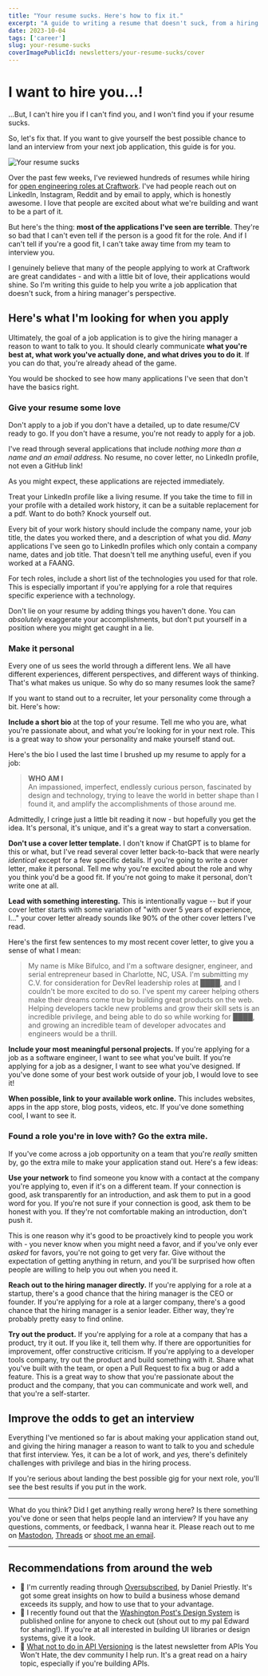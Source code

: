 ```yaml
---
title: "Your resume sucks. Here's how to fix it."
excerpt: "A guide to writing a resume that doesn't suck, from a hiring manager's perspective."
date: 2023-10-04
tags: ['career']
slug: your-resume-sucks
coverImagePublicId: newsletters/your-resume-sucks/cover
---
```


# I want to hire you...!

...But, I can't hire you if I can't find you, and I won't find you if your resume sucks.

So, let's fix that. If you want to give yourself the best possible chance to land an interview from your next job application, this guide is for you.

<Image
  publicId="newsletters/your-resume-sucks/cover"
  caption="...but I want to hire you!"
  alt="Your resume sucks"
/>

Over the past few weeks, I've reviewed hundreds of resumes while hiring for [open engineering roles at Craftwork](https://www.ycombinator.com/companies/craftwork/jobs/). I've had people reach out on LinkedIn, Instagram, Reddit and by email to apply, which is honestly awesome. I love that people are excited about what we're building and want to be a part of it.

But here's the thing: **most of the applications I've seen are terrible**. They're so bad that I can't even tell if the person is a good fit for the role. And if I can't tell if you're a good fit, I can't take away time from my team to interview you.

I genuinely believe that many of the people applying to work at Craftwork are great candidates - and with a little bit of love, their applications would shine. So I'm writing this guide to help you write a job application that doesn't suck, from a hiring manager's perspective.

## Here's what I'm looking for when you apply

Ultimately, the goal of a job application is to give the hiring manager a reason to want to talk to you. It should clearly communicate **what you're best at, what work you've actually done, and what drives you to do it**. If you can do that, you're already ahead of the game.

You would be shocked to see how many applications I've seen that don't have the basics right.

### Give your resume some love

Don't apply to a job if you don't have a detailed, up to date resume/CV ready to go. If you don't have a resume, you're not ready to apply for a job.

I've read through several applications that include _nothing more than a name and an email address._ No resume, no cover letter, no LinkedIn profile, not even a GitHub link!

As you might expect, these applications are rejected immediately.

Treat your LinkedIn profile like a living resume. If you take the time to fill in your profile with a detailed work history, it can be a suitable replacement for a pdf. Want to do both? Knock yourself out.

Every bit of your work history should include the company name, your job title, the dates you worked there, and a description of what you did. _Many_ applications I've seen go to LinkedIn profiles which only contain a company name, dates and job title. That doesn't tell me anything useful, even if you worked at a FAANG.

For tech roles, include a short list of the technologies you used for that role. This is especially important if you're applying for a role that requires specific experience with a technology.

Don't lie on your resume by adding things you haven't done. You can _absolutely_ exaggerate your accomplishments, but don't put yourself in a position where you might get caught in a lie.

### Make it personal

Every one of us sees the world through a different lens. We all have different experiences, different perspectives, and different ways of thinking. That's what makes us unique. So why do so many resumes look the same?

If you want to stand out to a recruiter, let your personality come through a bit. Here's how:

**Include a short bio** at the top of your resume. Tell me who you are, what you're passionate about, and what you're looking for in your next role. This is a great way to show your personality and make yourself stand out.

Here's the bio I used the last time I brushed up my resume to apply for a job:

> **WHO AM I** <br />
> An impassioned, imperfect, endlessly curious person, fascinated by design and technology, trying to leave the world in better shape than I found it, and amplify the accomplishments of those around me.

Admittedly, I cringe just a little bit reading it now - but hopefully you get the idea. It's personal, it's unique, and it's a great way to start a conversation.

**Don't use a cover letter template.** I don't know if ChatGPT is to blame for this or what, but I've read several cover letter back-to-back that were nearly _identical_ except for a few specific details. If you're going to write a cover letter, make it personal. Tell me why you're excited about the role and why you think you'd be a good fit. If you're not going to make it personal, don't write one at all.

**Lead with something interesting.** This is intentionally vague -- but if your cover letter starts with some variation of "with over 5 years of experience, I..." your cover letter already sounds like 90% of the other cover letters I've read.

Here's the first few sentences to my most recent cover letter, to give you a sense of what I mean:

> My name is Mike Bifulco, and I'm a software designer, engineer, and serial entrepreneur based in Charlotte, NC, USA. I'm submitting my C.V. for consideration for DevRel leadership roles at ████, and I couldn't be more excited to do so. I've spent my career helping others make their dreams come true by building great products on the web. Helping developers tackle new problems and grow their skill sets is an incredible privilege, and being able to do so while working for ████, and growing an incredible team of developer advocates and engineers would be a thrill.

**Include your most meaningful personal projects.** If you're applying for a job as a software engineer, I want to see what you've built. If you're applying for a job as a designer, I want to see what you've designed. If you've done some of your best work outside of your job, I would love to see it!

**When possible, link to your available work online.** This includes websites, apps in the app store, blog posts, videos, etc. If you've done something cool, I want to see it.

### Found a role you're in love with? Go the extra mile.

If you've come across a job opportunity on a team that you're _really_ smitten by, go the extra mile to make your application stand out. Here's a few ideas:

**Use your network** to find someone you know with a contact at the company you're applying to, even if it's on a different team. If your connection is good, ask transparently for an introduction, and ask them to put in a good word for you. If you're not sure if your connection is good, ask them to be honest with you. If they're not comfortable making an introduction, don't push it.

This is one reason why it's good to be proactively kind to people you work with - you never know when you might need a favor, and if you've only ever _asked_ for favors, you're not going to get very far. Give without the expectation of getting anything in return, and you'll be surprised how often people are willing to help you out when you need it.

**Reach out to the hiring manager directly.** If you're applying for a role at a startup, there's a good chance that the hiring manager is the CEO or founder. If you're applying for a role at a larger company, there's a good chance that the hiring manager is a senior leader. Either way, they're probably pretty easy to find online.

**Try out the product.** If you're applying for a role at a company that has a product, try it out. If you like it, tell them why. If there are opportunities for improvement, offer constructive criticism. If you're applying to a developer tools company, try out the product and build something with it. Share what you've built with the team, or open a Pull Request to fix a bug or add a feature. This is a great way to show that you're passionate about the product and the company, that you can communicate and work well, and that you're a self-starter.

## Improve the odds to get an interview

Everything I've mentioned so far is about making your application stand out, and giving the hiring manager a reason to want to talk to you and schedule that first interview. Yes, it can be a lot of work, and _yes,_ there's definitely challenges with privilege and bias in the hiring process.

If you're serious about landing the best possible gig for your next role, you'll see the best results if you put in the work.

---

What do you think? Did I get anything really wrong here? Is there something you've done or seen that helps people land an interview? If you have any questions, comments, or feedback, I wanna hear it. Please reach out to me on [Mastodon](https://hachyderm.io/@irreverentmike), [Threads](https://threads.net/@irreverentmike) or [shoot me an email](mailto:hello@mikebifulco.com).

---

## Recommendations from around the web

- 📖 I'm currently reading through [Oversubscribed](https://www.amazon.com/Oversubscribed-How-People-Lined-Business/dp/B085P1N7LR/ref=sr_1_1?keywords=oversubscribed&qid=1696419802&sr=8-1), by Daniel Priestly. It's got some great insights on how to build a business whose demand exceeds its supply, and how to use that to your advantage.
- 🎨 I recently found out that the [Washington Post's Design System](https://build.washingtonpost.com/foundations/color) is published online for anyone to check out (shout out to my pal Edward for sharing!). If you're at all interested in building UI libraries or design systems, give it a look.
- 📰 [What not to do in API Versioning](https://apisyouwonthate.com/newsletter/api-versioning-what-not-to-do/) is the latest newsletter from APIs You Won't Hate, the dev community I help run. It's a great read on a hairy topic, especially if you're building APIs.
